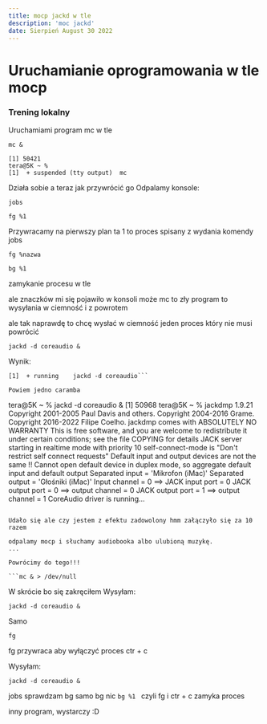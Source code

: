 ```yaml
---
title: mocp jackd w tle
description: 'moc jackd'
date: Sierpień August 30 2022
---
```


# Uruchamianie oprogramowania w tle mocp

### Trening lokalny

Uruchamiami program mc w tle

```mc &```

```
[1] 50421
tera@5K ~ %
[1]  + suspended (tty output)  mc
```

Działa sobie a teraz jak przywrócić go
Odpalamy konsole:

```jobs```

```fg %1```

Przywracamy na pierwszy plan ta 1 to proces spisany z wydania komendy jobs

```fg %nazwa```

```bg %1```

zamykanie procesu w tle

ale znaczków mi się pojawiło w konsoli może mc to zły program to wysyłania w ciemność i z powrotem

ale tak naprawdę to chcę wysłać w ciemność jeden proces który nie musi powrócić

```jackd -d coreaudio &```

Wynik:

```tera@5K ~ % jobs
[1]  + running    jackd -d coreaudio```

Powiem jedno caramba

```
tera@5K ~ % jackd -d coreaudio &
[1] 50968
tera@5K ~ % jackdmp 1.9.21
Copyright 2001-2005 Paul Davis and others.
Copyright 2004-2016 Grame.
Copyright 2016-2022 Filipe Coelho.
jackdmp comes with ABSOLUTELY NO WARRANTY
This is free software, and you are welcome to redistribute it
under certain conditions; see the file COPYING for details
JACK server starting in realtime mode with priority 10
self-connect-mode is "Don't restrict self connect requests"
Default input and output devices are not the same !!
Cannot open default device in duplex mode, so aggregate default input and default output
Separated input = 'Mikrofon (iMac)'
Separated output = 'Głośniki (iMac)'
Input channel = 0 ==> JACK input port = 0
JACK output port = 0 ==> output channel = 0
JACK output port = 1 ==> output channel = 1
CoreAudio driver is running...
```

Udało się ale czy jestem z efektu zadowolony hmm załączyło się za 10 razem

odpalamy mocp i słuchamy audiobooka albo ulubioną muzykę.
...

Powrócimy do tego!!!

```mc & > /dev/null
````

W skrócie bo się zakręciłem
Wysyłam:

```
jackd -d coreaudio &
```

Samo

```fg```

fg przywraca aby wyłączyć proces ctr + c

Wysyłam:

```
jackd -d coreaudio &
```

jobs sprawdzam
bg samo bg nic
```bg %1 ```
czyli fg i ctr + c zamyka proces

inny program, wystarczy :D